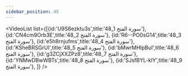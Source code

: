 ```yaml
---
sidebar_position: 45
---
```


<VideoList list={[{id:'U9S6ezktu3s',title:'48_1 سورة الفتح'},
{id:'CN4cm9Orb3E',title:'48_2 سورة الفتح'},
{id:'R6--PO0sG14',title:'48_3 سورة الفتح'},
{id:'e5h8rnjufms',title:'48_4 سورة الفتح'},
{id:'KSheBRSGrUI',title:'48_5 سورة الفتح'},
{id:'bMwrMHIpBuI',title:'48_6 سورة الفتح'},
{id:'g3ZCjXXZPz8',title:'48_7 سورة الفتح'},
{id:'YNMwDBwWBTs',title:'48_8 سورة الفتح'},
{id:'SJsfBYL-klY',title:'48_9 سورة الفتح'},
]}
/>
